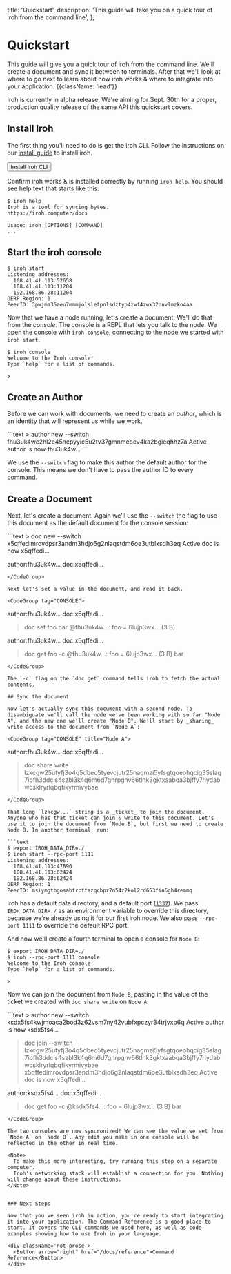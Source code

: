   title: 'Quickstart',
  description:
    'This guide will take you on a quick tour of iroh from the command line',
};

# Quickstart

This guide will give you a quick tour of iroh from the command line. We'll create a document and sync it between to terminals. After that we'll look at where to go next to learn about how iroh works & where to integrate into your application. {{className: 'lead'}}

<Note>
  Iroh is currently in alpha release. We're aiming for Sept. 30th for a proper, production quality release of the same API this quickstart covers.
</Note>

## Install Iroh

The first thing you'll need to do is get the iroh CLI. Follow the instructions on our [install guide](/docs/install) to install iroh.

<div className='not-prose'>
  <Button arrow="right" href="/docs/install">Install Iroh CLI</Button>
</div>

Confirm iroh works & is installed correctly by running `iroh help`. You should see help text that starts like this:

```text
$ iroh help
Iroh is a tool for syncing bytes.
https://iroh.computer/docs

Usage: iroh [OPTIONS] [COMMAND]
...
```

## Start the iroh console

```text
$ iroh start
Listening addresses:
  108.41.41.113:52658
  108.41.41.113:11204
  192.168.86.28:11204
DERP Region: 1
PeerID: 3pwjma35aeu7mmmjolslefpnlsdztyp4zwf4zwx32nnvlmzko4aa
```

Now that we have a node running, let's create a document. We'll do that from the _console_. The console is a REPL that lets you talk to the node. We open the console with `iroh console`, connecting to the node we started with `iroh start`.

```text
$ iroh console
Welcome to the Iroh console!
Type `help` for a list of commands.

>
```

## Create an Author

Before we can work with documents, we need to create an _author_, which is an identity that will represent us while we work.

<CodeGroup tag="CONSOLE">
```text
> author new --switch
fhu3uk4wc2hl2e45nepyyic5u2tv37gmnmeoev4ka2bgieqhhz7a
Active author is now fhu3uk4w…
```
</CodeGroup>

We use the `--switch` flag to make this author the default author for the console. This means we don't have to pass the author ID to every command.

## Create a Document

Next, let's create a document. Again we'll use the `--switch` the flag to use this document as the default document for the console session:

<CodeGroup tag="CONSOLE">
```text
> doc new --switch
x5qffedimrovdpsr3andm3hdjo6g2nlaqstdm6oe3utblxsdh3eq
Active doc is now x5qffedi…

author:fhu3uk4w… doc:x5qffedi…
> 
```
</CodeGroup>

Next let's set a value in the document, and read it back.

<CodeGroup tag="CONSOLE">
```
author:fhu3uk4w… doc:x5qffedi…
> doc set foo bar
@fhu3uk4w…: foo = 6lujp3wx… (3 B)

author:fhu3uk4w… doc:x5qffedi…
> doc get foo -c
@fhu3uk4w…: foo = 6lujp3wx… (3 B)
bar
```
</CodeGroup>

The `-c` flag on the `doc get` command tells iroh to fetch the actual contents.

## Sync the document

Now let's actually sync this document with a second node. To disambiguate we'll call the node we've been working with so far "Node A", and the new one we'll create "Node B". We'll start by _sharing_ write access to the document from `Node A`:

<CodeGroup tag="CONSOLE" title="Node A">
```
author:fhu3uk4w… doc:x5qffedi…
> doc share write
lzkcgw25utyfj3o4q5dbeo5tyevcjutr25nagmzi5yfsgtqoeohqcig35slag7ibfh3ddcls4szbl3k4q6m6d7gnrpgnv66tlnk3gktxaabqa3bjffy7riydabwcsklryrlqbqfikyrmivybae
```
</CodeGroup>

That long `lzkcgw...` string is a _ticket_ to join the document. Anyone who has that ticket can join & write to this document. Let's use it to join the document from `Node B`, but first we need to create Node B. In another terminal, run:

```text
$ export IROH_DATA_DIR=./
$ iroh start --rpc-port 1111
Listening addresses:
  108.41.41.113:47896
  108.41.41.113:62424
  192.168.86.28:62424
DERP Region: 1
PeerID: msiymgtbgosahfrcftazqcbpz7n54z2kol2rd653fin6gh4remmq
```

Iroh has a default data directory, and a default port ([`1337`](https://en.wikipedia.org/wiki/Leet)). We pass `IROH_DATA_DIR=./` as an environment variable to override this directory, because we're already using it for our first iroh node. We also pass `--rpc-port 1111` to override the default RPC port.

And now we'll create a fourth terminal to open a console for `Node B`:

```text
$ export IROH_DATA_DIR=./
$ iroh --rpc-port 1111 console
Welcome to the Iroh console!
Type `help` for a list of commands.

>
```

Now we can join the document from `Node B`, pasting in the value of the ticket we created with `doc share write` on `Node A`:

<CodeGroup tag="CONSOLE" title="Node B">
```text
> author new --switch
ksdx5fs4kwjmoaca2bod3z62vsm7ny42vubfxpczyr34trjvxp6q
Active author is now ksdx5fs4…

> doc join --switch lzkcgw25utyfj3o4q5dbeo5tyevcjutr25nagmzi5yfsgtqoeohqcig35slag7ibfh3ddcls4szbl3k4q6m6d7gnrpgnv66tlnk3gktxaabqa3bjffy7riydabwcsklryrlqbqfikyrmivybae
x5qffedimrovdpsr3andm3hdjo6g2nlaqstdm6oe3utblxsdh3eq
Active doc is now x5qffedi…

author:ksdx5fs4… doc:x5qffedi…
> doc get foo -c
@ksdx5fs4…: foo = 6lujp3wx… (3 B)
bar
```
</CodeGroup>

The two consoles are now syncronized! We can see the value we set from `Node A` on `Node B`. Any edit you make in one console will be reflected in the other in real time.

<Note>
  To make this more interesting, try running this step on a separate computer.
  Iroh's networking stack will establish a connection for you. Nothing will change about these instructions.
</Note>


### Next Steps

Now that you've seen iroh in action, you're ready to start integrating it into your application. The Command Reference is a good place to start. It covers the CLI commands we used here, as well as code examples showing how to use Iroh in your language.

<div className='not-prose'>
  <Button arrow="right" href="/docs/reference">Command Reference</Button>
</div>
